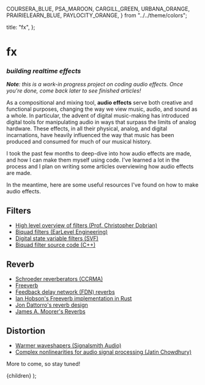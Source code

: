   COURSERA_BLUE,
  PSA_MAROON,
  CARGILL_GREEN,
  URBANA_ORANGE,
  PRAIRIELEARN_BLUE,
  PAYLOCITY_ORANGE,
} from "../../theme/colors";

  title: "fx",
};

# fx

### _building realtime effects_

<Divider my="2rem" />

_**Note**: this is a work-in progress project on coding audio effects. Once you're done, come back later to see finished articles!_

As a compositional and mixing tool, **audio effects** serve both creative and functional purposes, changing the way we view music, audio, and sound as a whole. In particular, the advent of digital music-making has introduced digital tools for manipulating audio in ways that surpass the limits of analog hardware. These effects, in all their physical, analog, and digital incarnations, have heavily influenced the way that music has been produced and consumed for much of our musical history.

I took the past few months to deep-dive into how audio effects are made, and how I can make them myself using code. I've learned a lot in the process and I plan on writing some articles overviewing how audio effects are made.

In the meantime, here are some useful resources I've found on how to make audio effects.

## Filters

- [ High level overview of filters (Prof. Christopher Dobrian) ](https://dobrian.github.io/cmp/topics/filters/0.index.html)
- [ Biquad filters (EarLevel Engineering) ](https://www.earlevel.com/main/2003/02/28/biquads/)
- [ Digital state variable filters (SVF) ](https://www.earlevel.com/main/2003/03/02/the-digital-state-variable-filter/)
- [ Biquad filter source code (C++) ](https://www.earlevel.com/main/2012/11/26/biquad-c-source-code/)

## Reverb

- [ Schroeder reverberators (CCRMA) ](https://ccrma.stanford.edu/~jos/pasp/Schroeder_Reverberators.html)
- [ Freeverb ](https://ccrma.stanford.edu/~jos/pasp/Freeverb.html)
- [ Feedback delay network (FDN) reverbs ](https://ccrma.stanford.edu/~jos/pasp/FDN_Reverberation.html)
- [Ian Hobson's Freeverb implementation in Rust](https://github.com/irh/freeverb-rs)
- [Jon Dattorro's reverb design](https://ccrma.stanford.edu/~dattorro/EffectDesignPart1.pdf)
- [James A. Moorer's Reverbs](http://www.music.mcgill.ca/~gary/courses/papers/Moorer-Reverb-CMJ-1979.pdf)

## Distortion

- [Warmer waveshapers (Signalsmith Audio)](https://signalsmith-audio.co.uk/writing/2022/warm-distortion/)
- [Complex nonlinearities for audio signal processing (Jatin Chowdhury)](https://ccrma.stanford.edu/~jatin/papers/Complex_NLs.pdf)

More to come, so stay tuned!

  <WritingPageLayout meta={meta}>{children}</WritingPageLayout>
);

